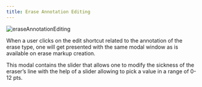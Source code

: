 ```yaml
---
title: Erase Annotation Editing
---
```





<img src={eraseAnnotationEditing} alt="eraseAnnotationEditing" />

When a user clicks on the edit shortcut related to the annotation of the erase type, one will get presented with the same modal window as is available on erase markup creation.
	
This modal contains the slider that allows one to modify the sickness of the eraser’s line with the help of a slider allowing to pick a value in a range of 0-12 pts.